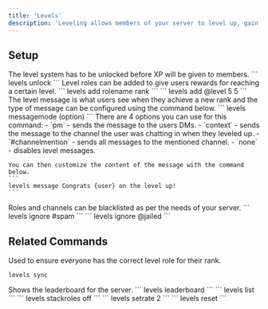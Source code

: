 ```yaml
---
title: 'Levels'
description: 'Leveling allows members of your server to level up, gain XP, and gain rewards, all for being active.'
---
```

## Setup
<Steps>
  <Step title="Unlock levelling (required)">
    The level system has to be unlocked before XP will be given to members.
    ```
    levels unlock
    ```
  </Step>
  <Step title="Configure level roles">
    Level roles can be added to give users rewards for reaching a certain level. 
    ```
    levels add rolename rank
    ```
    ```
    levels add @level 5 5
    ```
  </Step>
  <Step title="Configure your level message">
    The level message is what users see when they achieve a new rank and the type of message can be configured using the command below.
    ```
    levels messagemode (option)
    ```
    There are 4 options you can use for this command:
    - `pm` - sends the message to the users DMs.
    - `context` - sends the message to the channel the user was chatting in when they leveled up.
    - `#channelmention` - sends all messages to the mentioned channel.
    - `none` - disables level messages.
    
    You can then customize the content of the message with the command below.
    ```
    levels message Congrats {user} on the level up!
    ```
  </Step>
  <Step title="Blacklist roles and channels">
    Roles and channels can be blacklisted as per the needs of your server. 
    ```
    levels ignore #spam
    ```
    ```
    levels ignore @jailed
    ```
  </Step>
</Steps>

## Related Commands
<AccordionGroup>
  <Accordion title="Sync levels">
   Used to ensure everyone has the correct level role for their rank.

   ```
   levels sync
   ```

  </Accordion>

  <Accordion title="View the leaderboard">
    Shows the leaderboard for the server.
    ```
    levels leaderboard
    ```
  </Accordion>

  <Accordion title="View all blacklisted channels and roles">
   ```
   levels list
   ```
  </Accordion>
  <Accordion title="Toggle stacking of level roles">
    ```
    levels stackroles off
    ```
  </Accordion>
  <Accordion title="Set the rate of XP gain">
    ```
   levels setrate 2
   ```
  </Accordion>
  <Accordion title="Reset levelling">
    ```
   levels reset
   ```
   </Accordion>
</AccordionGroup>